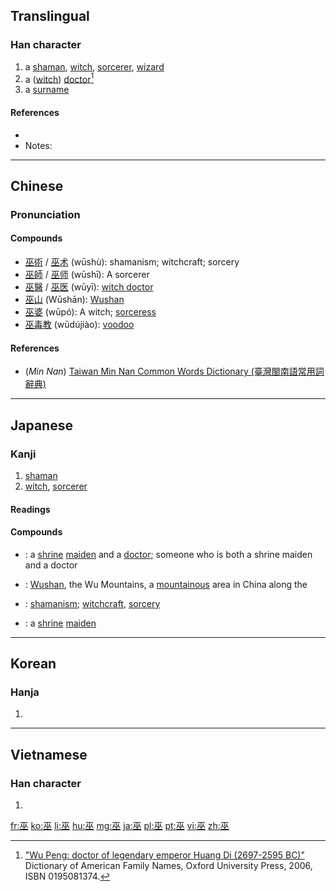 ==Translingual==

===Han character===
{{Han char|rn=48|rad=工|as=04|sn=7|four=1010<sub>8</sub>|canj=一人人 (MOO)|ids=⿻工从}}

# a [[shaman]], [[witch]], [[sorcerer]], [[wizard]]
# a ([[witch doctor|witch]]) [[doctor]]<ref>[http://www.ancestry.com/facts/Wu-places-origin.ashx "Wu Peng: doctor of legendary emperor Huang Di (2697-2595 BC)"] Dictionary of American Family Names, Oxford University Press, 2006, ISBN 0195081374.</ref>
# a [[surname]]

====References====
* {{Han ref|kx=0325.190|dkj=08728|dj=0629.070|hdz=10412.080|uh=5DEB|ud=24043|bh=A7C5|bd=42949}}
* Notes:
<references/>

----

==Chinese==
{{zh-forms}}

===Pronunciation===
{{zh-pron
|m=wū
|c=mou4
|h=
|mn=bû
|w=
|mc=y
|oc=y
|ma=|ma2=
|cat=n,pn
}}

====Compounds====
* [[巫術]] / [[巫术]] (wūshù):  shamanism; witchcraft; sorcery
* [[巫師]] / [[巫师]] (wūshī):  A sorcerer
* [[巫醫]] / [[巫医]] (wūyī):  [[witch doctor]]
* [[巫山]] (Wūshān):  [[w:Wushan|Wushan]]
* [[巫婆]] (wūpó):  A witch; [[sorceress]]
* [[巫毒教]] (wūdújiào):  [[voodoo]]

====References====
*(''Min Nan'') [http://twblg.dict.edu.tw/holodict_new/result_detail.jsp?n_no=41062&curpage=1&sample=%E5%B7%AB&radiobutton=1&querytarget=1&limit=20&pagenum=1&rowcount=1 Taiwan Min Nan Common Words Dictionary (臺灣閩南語常用詞辭典)]

----

==Japanese==

===Kanji===
{{ja-kanji|grade=|rs=工04}}

# [[shaman]]
# [[witch]], [[sorcerer]]

====Readings====
{{ja-readings
|goon=[[む]] (mu)
|kanon=[[ぶ]] (bu)
|kanyoon=[[ふ]] (fu)
|kun=[[みこ]] (miko), [[かんなぎ]] (kannagi)
}}

====Compounds====
{{der-top|Compounds}}
* {{ja-r|巫医|ふい}}: a [[shrine]] [[maiden]] and a [[doctor]]; someone who is both a shrine maiden and a doctor
* {{ja-r|巫山|^ふざん}}: [[Wushan]], the Wu Mountains, a [[mountainous]] area in China along the {{w|Wu Gorge}}
* {{ja-r|巫術|ふじゅつ}}: [[shamanism]]; [[witchcraft]], [[sorcery]]
* {{ja-r|巫女|みこ}}: a [[shrine]] [[maiden]]
{{der-bottom}}

----

==Korean==

===Hanja===
{{ko-hanja|hangeul=무|rv=mu|mr=mu}}

# {{defn|lang=ko|sort=工04}}

----

==Vietnamese==

===Han character===
{{vi-hantu|[[vu]]|rs=工04}}

# {{defn|lang=vi|sort=工04}}

[[fr:巫]]
[[ko:巫]]
[[li:巫]]
[[hu:巫]]
[[mg:巫]]
[[ja:巫]]
[[pl:巫]]
[[pt:巫]]
[[vi:巫]]
[[zh:巫]]